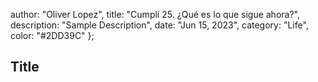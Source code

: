 
  author: "Oliver Lopez",
  title: "Cumplí 25. ¿Qué es lo que sigue ahora?",
  description: "Sample Description",
  date: "Jun 15, 2023",
  category: "Life",
  color: "#2DD39C"
};


<h2 className="mt-8 mb-4 text-2xl font-bold">Title</h2>